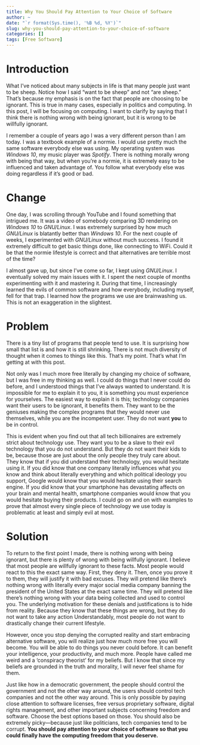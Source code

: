 ```yaml
---
title: Why You Should Pay Attention to Your Choice of Software
author: ~
date: "`r format(Sys.time(), '%B %d, %Y')`"
slug: why-you-should-pay-attention-to-your-choice-of-software
categories: []
tags: [Free Software]
---
```


# Introduction
What I've noticed about many subjects in life is that many people just want to be sheep.
Notice how I said "want to be sheep" and not "are sheep."
That's because my emphasis is on the fact that people are choosing to be ignorant.
This is true in many cases, especially in politics and computing.
In this post, I will be focusing on computing.
I want to clarify by saying that I think there is nothing wrong with being ignorant, but it is wrong to be willfully ignorant.

I remember a couple of years ago I was a very different person than I am today.
I was a textbook example of a normie.
I would use pretty much the same software everybody else was using.
My operating system was *Windows 10*, my music player was *Spotify*.
There is nothing morally wrong with being that way, but when you're a normie, it is extremely easy to be influenced and taken advantage of.
You follow what everybody else was doing regardless if it's good or bad.

# Change
One day, I was scrolling through YouTube and I found something that intrigued me.
It was a video of somebody comparing 3D rendering on *Windows 10* to *GNU/Linux*.
I was extremely surprised by how much *GNU/Linux* is blatantly better than *Windows 10*.
For the next couple of weeks, I experimented with *GNU/Linux* without much success.
I found it extremely difficult to get basic things done, like connecting to WiFi.
Could it be that the normie lifestyle is correct and that alternatives are terrible most of the time?

I almost gave up, but since I've come so far, I kept using *GNU/Linux*.
I eventually solved my main issues with it.
I spent the next couple of months experimenting with it and mastering it.
During that time, I increasingly learned the evils of common software and how everybody, including myself, fell for that trap.
I learned how the programs we use are brainwashing us.
This is not an exaggeration in the slightest.

# Problem
There is a tiny list of programs that people tend to use.
It is surprising how small that list is and how it is still shrinking.
There is not much diversity of thought when it comes to things like this.
That's my point.
That's what I'm getting at with this post.

Not only was I much more free literally by changing my choice of software, but I was free in my thinking as well.
I could do things that I never could do before, and I understood things that I've always wanted to understand.
It is impossible for me to explain it to you, it is something you must experience for yourselves.
The easiest way to explain it is this; technology companies want their users to be ignorant, it benefits them.
They want to be the geniuses making the complex programs that they would never use themselves, while you are the incompetent user.
They do not want **you** to be in control.

This is evident when you find out that all tech billionaires are extremely strict about technology use.
They want you to be a slave to their evil technology that you do not understand.
But they do not want their kids to be, because those are just about the only people they truly care about.
They know that if you did understand their technology, you would hesitate using it.
If you did know that one company literally influences what you know and think about literally everything and which political ideology you support, Google would know that you would hesitate using their search engine.
If you did know that your smartphone has devastating affects on your brain and mental health, smartphone companies would know that you would hesitate buying their products.
I could go on and on with examples to prove that almost every single piece of technology we use today is problematic at least and simply evil at most.

# Solution
To return to the first point I made, there is nothing wrong with being ignorant, but there is plenty of wrong with being willfully ignorant.
I believe that most people are willfully ignorant to these facts.
Most people would react to this the exact same way.
First, they deny it.
Then, once you prove it to them, they will justify it with bad excuses.
They will pretend like there's nothing wrong with literally every major social media company banning the president of the United States at the exact same time.
They will pretend like there's nothing wrong with your data being collected and used to control you.
The underlying motivation for these denials and justifications is to hide from reality.
Because they know that these things are wrong, but they do not want to take any action
Understandably, most people do not want to drastically change their current lifestyle.

However, once you stop denying the corrupted reality and start embracing alternative software, you will realize just how much more free you will become.
You will be able to do things you never could before.
It can benefit your intelligence, your productivity, and much more.
People have called me weird and a 'conspiracy theorist' for my beliefs.
But I know that since my beliefs are grounded in the truth and morality, I will never feel shame for them.

Just like how in a democratic government, the people should control the government and not the other way around, the users should control tech companies and not the other way around.
This is only possible by paying close attention to software licenses, free versus proprietary software, digital rights management, and other important subjects concerning freedom and software.
Choose the best options based on those.
You should also be extremely picky—because just like politicians, tech companies tend to be corrupt.
**You should pay attention to your choice of software so that you could finally have the computing freedom that you deserve.**
